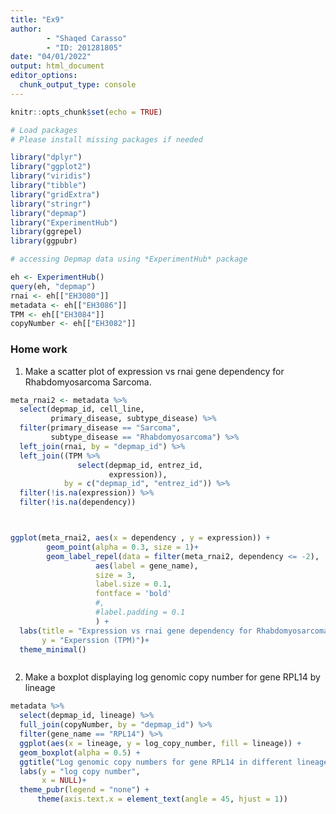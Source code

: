 ```yaml
---
title: "Ex9"
author:
        - "Shaqed Carasso" 
        - "ID: 201281805"
date: "04/01/2022"
output: html_document
editor_options: 
  chunk_output_type: console
---
```


```r
knitr::opts_chunk$set(echo = TRUE)
```

```r
# Load packages
# Please install missing packages if needed

library("dplyr")
library("ggplot2")
library("viridis")
library("tibble")
library("gridExtra")
library("stringr")
library("depmap")
library("ExperimentHub")
library(ggrepel)
library(ggpubr)
```


```r
# accessing Depmap data using *ExperimentHub* package 

eh <- ExperimentHub()
query(eh, "depmap")
rnai <- eh[["EH3080"]]
metadata <- eh[["EH3086"]]
TPM <- eh[["EH3084"]]
copyNumber <- eh[["EH3082"]]

```

### Home work
1. Make a scatter plot of expression vs rnai gene dependency for Rhabdomyosarcoma Sarcoma.

```r

meta_rnai2 <- metadata %>%
  select(depmap_id, cell_line,
         primary_disease, subtype_disease) %>%
  filter(primary_disease == "Sarcoma",
         subtype_disease == "Rhabdomyosarcoma") %>%
  left_join(rnai, by = "depmap_id") %>%
  left_join((TPM %>%
               select(depmap_id, entrez_id,
                      expression)),
            by = c("depmap_id", "entrez_id")) %>% 
  filter(!is.na(expression)) %>%
  filter(!is.na(dependency))



ggplot(meta_rnai2, aes(x = dependency , y = expression)) +
        geom_point(alpha = 0.3, size = 1)+
        geom_label_repel(data = filter(meta_rnai2, dependency <= -2),
                   aes(label = gene_name), 
                   size = 3, 
                   label.size = 0.1, 
                   fontface = 'bold'
                   #,
                   #label.padding = 0.1
                   ) +   
  labs(title = "Expression vs rnai gene dependency for Rhabdomyosarcoma Sarcoma",
       y = "Experssion (TPM)")+
  theme_minimal() 



```

2. Make a boxplot displaying log genomic copy number for gene RPL14 by lineage

```r

metadata %>%
  select(depmap_id, lineage) %>%
  full_join(copyNumber, by = "depmap_id") %>%
  filter(gene_name == "RPL14") %>%
  ggplot(aes(x = lineage, y = log_copy_number, fill = lineage)) +
  geom_boxplot(alpha = 0.5) +
  ggtitle("Log genomic copy numbers for gene RPL14 in different lineages") +
  labs(y = "log copy number",
       x = NULL)+
  theme_pubr(legend = "none") +
      theme(axis.text.x = element_text(angle = 45, hjust = 1))

```